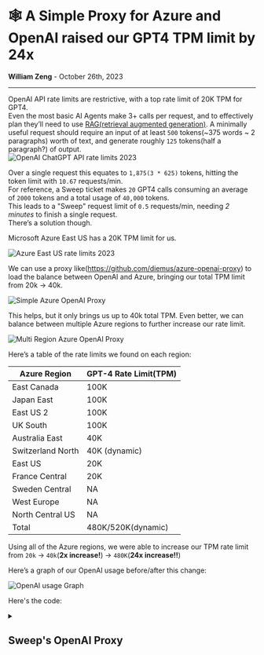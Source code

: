 # **🕸️ A Simple Proxy for Azure and OpenAI raised our GPT4 TPM limit by 24x**

**William Zeng** - October 26th, 2023

---

OpenAI API rate limits are restrictive, with a top rate limit of 20K TPM for GPT4. <br/>
Even the most basic AI Agents make 3+ calls per request, and to effectively plan they’ll need to use [RAG(retrieval augmented generation)](https://docs.sweep.dev/blogs/ai-code-planning). A minimally useful request should require an input of at least `500` tokens(~375 words ~ 2 paragraphs) worth of text, and generate roughly `125` tokens(half a paragraph?) of output.
<br/>
<img src="/openai_proxy/openai_rate_limits.png" alt="OpenAI ChatGPT API rate limits 2023" />

Over a single request this equates to `1,875(3 * 625)` tokens, hitting the token limit with `10.67` requests/min.<br/>
For reference, a Sweep ticket makes `20` GPT4 calls consuming an average of `2000` tokens and a total usage of `40,000` tokens.<br/>
This leads to a "Sweep" request limit of `0.5` requests/min, needing *2 minutes* to finish a single request.<br/>
There’s a solution though.<br/>

Microsoft Azure East US has a 20K TPM limit for us.

<img src="/openai_proxy/azure_us_east_rate_limits.png" alt="Azure East US rate limits 2023" />

We can use a proxy like(https://github.com/diemus/azure-openai-proxy) to load the balance between OpenAI and Azure, bringing our total TPM limit from 20k → 40k.

<img src="/openai_proxy/simple_azure_openai_proxy.png" alt="Simple Azure OpenAI Proxy" />

This helps, but it only brings us up to 40k total TPM.
Even better, we can balance between multiple Azure regions to further increase our rate limit.

<img src="/openai_proxy/multi_region_azure_openai_proxy.png" alt="Multi Region Azure OpenAI Proxy" />

Here’s a table of the rate limits we found on each region:

| Azure Region      | GPT-4 Rate Limit(TPM) |
|------------------|-----------------------|
| East Canada      | 100K                  |
| Japan East       | 100K                  |
| East US 2        | 100K                  |
| UK South         | 100K                  |
| Australia East   | 40K                   |
| Switzerland North| 40K (dynamic)         |
| East US          | 20K                   |
| France Central   | 20K                   |
| Sweden Central   | NA                    |
| West Europe      | NA                    |
| North Central US | NA                    |
| Total            | 480K/520K(dynamic)    |

Using all of the Azure regions, we were able to increase our TPM rate limit from `20k` → `40k`(**2x increase!**) → `480K`(**24x increase!!**)

Here’s a graph of our OpenAI usage before/after this change:

<img src="/openai_proxy/openai_cost_graph.png" alt="OpenAI usage Graph" />

Here's the code:

<details>
<summary><h2>Sweep's OpenAI Proxy</h2></summary>
```python
import random

import openai
from loguru import logger

from sweepai.config.server import (
    AZURE_API_KEY,
    MULTI_REGION_CONFIG,
    OPENAI_API_BASE,
    OPENAI_API_ENGINE_GPT4,
    OPENAI_API_ENGINE_GPT4_32K,
    OPENAI_API_ENGINE_GPT35,
    OPENAI_API_KEY,
    OPENAI_API_TYPE,
    OPENAI_API_VERSION,
)


class OpenAIProxy:
    def __init__(self):
        pass

    def call_openai(self, model, messages, max_tokens, temperature) -> str:
        try:
            engine = None
            if (
                model == "gpt-3.5-turbo-16k"
                or model == "gpt-3.5-turbo-16k-0613"
                and OPENAI_API_ENGINE_GPT35 is not None
            ):
                engine = OPENAI_API_ENGINE_GPT35
            elif (
                model == "gpt-4"
                or model == "gpt-4-0613"
                and OPENAI_API_ENGINE_GPT4 is not None
            ):
                engine = OPENAI_API_ENGINE_GPT4
            elif (
                model == "gpt-4-32k"
                or model == "gpt-4-32k-0613"
                and OPENAI_API_ENGINE_GPT4_32K is not None
            ):
                engine = OPENAI_API_ENGINE_GPT4_32K
            if OPENAI_API_TYPE is None or engine is None:
                openai.api_key = OPENAI_API_KEY
                openai.api_base = "https://api.openai.com/v1"
                openai.api_version = None
                openai.api_type = "open_ai"
                logger.info(f"Calling {model} on OpenAI.")
                response = openai.ChatCompletion.create(
                    model=model,
                    messages=messages,
                    max_tokens=max_tokens,
                    temperature=temperature,
                )
                return response["choices"][0].message.content
            # validity checks for MULTI_REGION_CONFIG
            if (
                MULTI_REGION_CONFIG is None
                or not isinstance(MULTI_REGION_CONFIG, list)
                or len(MULTI_REGION_CONFIG) == 0
                or not isinstance(MULTI_REGION_CONFIG[0], list)
            ):
                logger.info(
                    f"Calling {model} with engine {engine} on Azure url {OPENAI_API_BASE}."
                )
                openai.api_type = OPENAI_API_TYPE
                openai.api_base = OPENAI_API_BASE
                openai.api_version = OPENAI_API_VERSION
                openai.api_key = AZURE_API_KEY
                response = openai.ChatCompletion.create(
                    engine=engine,
                    model=model,
                    messages=messages,
                    max_tokens=max_tokens,
                    temperature=temperature,
                )
                return response["choices"][0].message.content
            # multi region config is a list of tuples of (region_url, api_key)
            # we will try each region in order until we get a response
            # randomize the order of the list
            SHUFFLED_MULTI_REGION_CONFIG = random.sample(
                MULTI_REGION_CONFIG, len(MULTI_REGION_CONFIG)
            )
            for region_url, api_key in SHUFFLED_MULTI_REGION_CONFIG:
                try:
                    logger.info(
                        f"Calling {model} with engine {engine} on Azure url {region_url}."
                    )
                    openai.api_key = api_key
                    openai.api_base = region_url
                    openai.api_version = OPENAI_API_VERSION
                    openai.api_type = OPENAI_API_TYPE
                    response = openai.ChatCompletion.create(
                        engine=engine,
                        model=model,
                        messages=messages,
                        max_tokens=max_tokens,
                        temperature=temperature,
                    )
                    return response["choices"][0].message.content
                except SystemExit:
                    raise SystemExit
                except Exception as e:
                    logger.exception(f"Error calling {region_url}: {e}")
            raise Exception("No Azure regions available")
        except SystemExit:
            raise SystemExit
        except Exception as e:
            if OPENAI_API_KEY:
                try:
                    openai.api_key = OPENAI_API_KEY
                    openai.api_base = "https://api.openai.com/v1"
                    openai.api_version = None
                    openai.api_type = "open_ai"
                    logger.info(f"Calling {model} with OpenAI.")
                    response = openai.ChatCompletion.create(
                        model=model,
                        messages=messages,
                        max_tokens=max_tokens,
                        temperature=temperature,
                    )
                    return response["choices"][0].message.content
                except SystemExit:
                    raise SystemExit
                except Exception as _e:
                    logger.error(f"OpenAI API Key found but error: {_e}")
            logger.error(f"OpenAI API Key not found and Azure Error: {e}")
            raise e
```
</details>

`MULTI_REGION_CONFIG` is a list of tuples of `(region_url, api_key)` that we randomize over, and the other envvars are standard strings from OpenAI/Azure. Another requirement with our proxy is that each of the models(GPT3.5, GPT4, GPT4-32K) must have consistent naming across regions.

We have some potential improvements to our proxy:
- We randomize between the different Azure regions uniformly, so this could be improved by weighted randomization.
- We could decrease our expected latency further by keeping track of which regions have capacity.
- We could optimize further by trying to *estimate* the load on each region. We can perform a smart optimization by computing a simple function like:
    - `estimated_latency = mean_over_regions((input_tokens + output_tokens) / latency_per_token_estimate)`
    - `estimated_load = estimated_latency - true_latency`
    - and then optimize the region-level randomization by negatively weighting the `estimated_load`

Here's a link to our production code: <br/>
https://github.com/sweepai/sweep/blob/main/sweepai/utils/openai_proxy.py

If you're looking for a more advanced version of this, check out [LiteLLM's load balancer](https://docs.litellm.ai/docs/routing).

If you're interested in using Sweep/have questions about how we use LLMs in production, reach out at https://community.sweep.dev/!
<style>{`
  pre {
    white-space: pre-wrap !important;
    word-wrap: break-word !important;
  }
  code {
    white-space: pre-wrap !important;
  }
`}</style>
